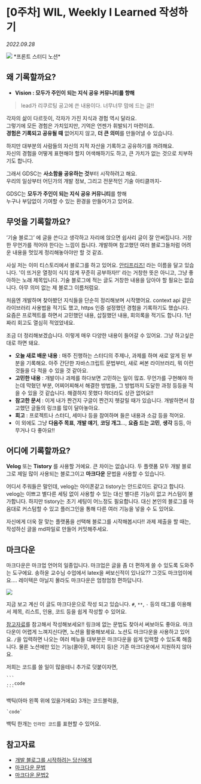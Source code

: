 
# \[0주차] WIL, Weekly I Learned 작성하기

_2022.09.28_

<Img src="https://img1.daumcdn.net/thumb/R1280x0/?scode=mtistory2&fname=https%3A%2F%2Fblog.kakaocdn.net%2Fdn%2FbJNtKE%2FbtrNcozXBRM%2F8kgfJhxRYKXvzL8ZBrK8Ek%2Fimg.png" />
*프론트 스터디 노션*

## 왜 기록할까요?

- **Vision : 모두가 주인이 되는 지식 공유 커뮤니티를 향해**

> lead가 리쿠르팅 공고에 쓴 내용이다. 너무너무 맘에 드는 글!!

각자의 삶이 다르듯이, 각자가 가진 지식과 경험 역시 달라요.  
그렇기에 모든 경험은 가치있지만, 기억은 언젠가 휘발되기 마련이죠.  
**경험은 기록되고 공유될 때** 없어지지 않고, **더 큰 의미**를 만들어낼 수 있습니다.

하지만 대부분의 사람들의 자신의 지적 자산을 기록하고 공유하기를 꺼려해요.  
자신의 경험을 어떻게 표현해야 할지 어색해하기도 하고, 큰 가치가 없는 것으로 치부하기도 합니다.

그래서 GDSC는 **사소함을 공유하는 것**부터 시작하려고 해요.  
우리의 일상부터 어딘가의 개발 정보, 그리고 전문적인 기술 아티클까지-

GDSC는 **모두가 주인이 되는 지식 공유 커뮤니티**를 향해  
누구나 부담없이 기여할 수 있는 환경을 만들어가고 있어요.

## 무엇을 기록할까요?

‘기술 블로그’ 에 글을 쓴다고 생각하고 자리에 앉으면 쉽사리 글이 잘 안써집니다. 거창한 무언가를 적어야 한다는 느낌이 듭니다. 개발하며 참고했던 여러 블로그들처럼 어려운 내용을 멋있게 정리해놓아야만 할 것 같죠.

사실 저는 이미 티스토리에서 블로그를 하고 있어요. [안티프리즈!](https://9yujin.tistory.com) 라는 이름을 달고 있습니다. '이 뜨거운 열정이 식지 않게 꾸준히 공부하자!!' 라는 거창한 뜻은 아니고, 그냥 좋아하는 노래 제목입니다. 기술 블로그에 적는 글도 거창한 내용을 담아야 할 필요는 없습니다. 아무 의미 없는 제 블로그 이름처럼요.

처음엔 개발하며 찾아봤던 지식들을 단순히 정리해보며 시작했어요. context api 같은 라이브러리 사용법을 적기도 했고, https 인증 설정했던 경험을 기록하기도 했습니다. 요즘은 프로젝트를 하면서 고민했던 내용, 삽질했던 내용, 회의록을 적기도 합니다. 1년짜리 회고도 열심히 적었었네요.

조금 더 정리해보겠습니다. 이렇게 매우 다양한 내용이 들어갈 수 있어요. 그냥 하고싶은대로 하면 돼요.

- **오늘 새로 배운 내용** : 매주 진행하는 스터디의 주제나, 과제를 하며 새로 알게 된 부분을 기록해요. 아주 간단한 자바스크립트 문법부터, 새로 써본 라이브러리, 뭐 이런것들을 다 적을 수 있을 것 같아요.
- **고민한 내용** : 개발이나 과제를 하다보면 고민하는 일이 많죠. 무언가를 구현해야 하는데 막혔던 부분, 어찌어찌해서 해결한 방법들, 그 방법까지 도달한 과정 등등을 적을 수 있을 것 같습니다. 해결하지 못했다 하더라도 상관 없어요!!
- **참고한 문서** : 이게 내가 짠건지 구글이 짠건지 헷갈릴 때가 있습니다. 개발하면서 참고했던 글들의 링크를 많이 달아놓아요.
- **회고** : 프로젝트나 스터디, 세미나 등을 참여하며 들은 내용과 소감 등을 적어요.
- 이 외에도 그냥 **다음주 목표**, **개발 얘기**, **코딩 개그**..., **요즘 드는 고민**, **생각** 등등, 아무거나 다 좋아요!!

## 어디에 기록할까요?

**Velog** 또는 **Tistory** 를 사용할 거에요. 큰 차이는 없습니다. 두 플랫폼 모두 개발 블로그로 제일 많이 사용되는 블로그이고 **마크다운** 문법을 사용할 수 있습니다.

어디서 주워들은 말인데, velog는 아이폰같고 tistory는 안드로이드 같다고 합니다. velog는 이쁘고 별다른 세팅 없이 사용할 수 있는 대신 별다른 기능이 없고 커스텀이 불가합니다. 하지만 tistory는 초기 세팅이 어느정도 필요합니다. 대신 본인의 블로그를 마음대로 커스텀할 수 있고 플러그인을 통해 다른 여러 기능을 넣을 수 도 있어요.

자신에게 더욱 잘 맞는 플랫폼을 선택해 블로그를 시작해봅시다!! 과제 제출을 할 때는, 작성하신 글을 md파일로 만들어 커밋해주세요.

## 마크다운

마크다운은 마크업 언어의 일종입니다. 마크업은 글을 좀 더 편하게 쓸 수 있도록 도와주는 도구에요. 송하윤 교수님 수업에서 latex을 써보신적이 있나요?? 그것도 마크업이에요.... 레이텍은 아닐지 몰라도 마크다운은 엄청엄청 편하답니다.

![](https://img1.daumcdn.net/thumb/R1280x0/?scode=mtistory2&fname=https%3A%2F%2Fblog.kakaocdn.net%2Fdn%2FdaZMTj%2FbtrNeF8hXbd%2FMAfxtq83IT6WPIbCRFxXvk%2Fimg.png)

지금 보고 계신 이 글도 마크다운으로 작성 되고 있습니다. `#`, `**`, `-` 등의 태그를 이용해서 제목, 리스트, 인용, 코드 등을 쉽게 작성할 수 있어요.

[참고자료](https://velog.io/@yuuuye/velog-%EB%A7%88%ED%81%AC%EB%8B%A4%EC%9A%B4MarkDown-%EC%9E%91%EC%84%B1%EB%B2%95)를 참고해서 작성해보세요!! 링크에 없는 문법도 찾아서 써보아도 좋아요. 마크다운이 어렵게 느껴지신다면, 노션을 활용해보세요. 노션도 마크다운을 사용하고 있어요. `/`을 입력하면 나오는 여러 메뉴들 대부분은 마크다운을 쉽게 입력할 수 있도록 해줍니다. 물론 노션에만 있는 기능(콜아웃, 페이지 등)은 기존 마크다운에서 지원하지 않아요.

저희는 코드를 쓸 일이 많을테니 추가로 덧붙이자면,

````
```
...code
```
````

백틱(아마 왼쪽 위에 있을거에요) 3개는 코드블럭을,

```
`code`
```

백틱 한개는 `인라인 코드`를 표현할 수 있어요.

## 참고자료

- [개발 블로그를 시작하려는 당신에게](https://developer-talk.tistory.com/421)
- [마크다운 문법](https://velog.io/@yuuuye/velog-%EB%A7%88%ED%81%AC%EB%8B%A4%EC%9A%B4MarkDown-%EC%9E%91%EC%84%B1%EB%B2%95)
- [마크다운 문법2](https://intrepidgeeks.com/tutorial/clear-verlog-usage)

<Comment />

